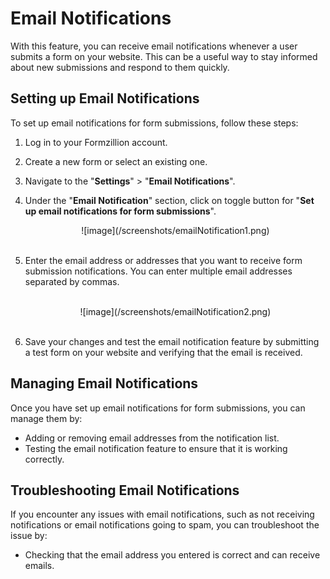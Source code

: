 # Email Notifications

With this feature, you can receive email notifications whenever a user submits a form on your website. This can be a useful way to stay informed about new submissions and respond to them quickly.

## Setting up Email Notifications

To set up email notifications for form submissions, follow these steps:

1. Log in to your Formzillion account.
2. Create a new form or select an existing one.
3. Navigate to the "**Settings**" > "**Email Notifications**".
4. Under the "**Email Notification**" section, click on toggle button for "**Set up email notifications for form submissions**".
   <br />
   <center>![image](/screenshots/emailNotification1.png)</center>
   <br />
5. Enter the email address or addresses that you want to receive form submission notifications. You can enter multiple email addresses separated by commas.

   <br />
   <center>![image](/screenshots/emailNotification2.png)</center>
   <br />

6. Save your changes and test the email notification feature by submitting a test form on your website and verifying that the email is received.

## Managing Email Notifications

Once you have set up email notifications for form submissions, you can manage them by:

- Adding or removing email addresses from the notification list.
- Testing the email notification feature to ensure that it is working correctly.

## Troubleshooting Email Notifications

If you encounter any issues with email notifications, such as not receiving notifications or email notifications going to spam, you can troubleshoot the issue by:

- Checking that the email address you entered is correct and can receive emails.
